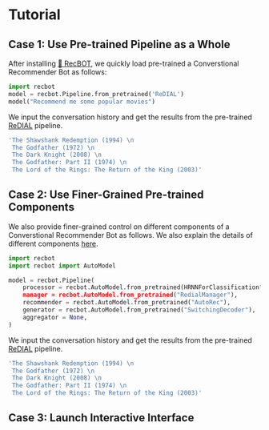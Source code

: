 # Tutorial

## Case 1: Use Pre-trained Pipeline as a Whole

After installing [🤖️ RecBOT](./index), we quickly load pre-trained a Converstional Recommender Bot as follows:

```python
import recbot
model = recbot.Pipeline.from_pretrained('ReDIAL')
model("Recommend me some popular movies")
```

We input the conversation history and get the results from the pre-trained [ReDIAL](https://proceedings.neurips.cc/paper_files/paper/2018/file/800de15c79c8d840f4e78d3af937d4d4-Paper.pdf) pipeline.

```bash
'The Shawshank Redemption (1994) \n
 The Godfather (1972) \n 
 The Dark Knight (2008) \n 
 The Godfather: Part II (1974) \n 
 The Lord of the Rings: The Return of the King (2003)'
```


## Case 2: Use Finer-Grained Pre-trained Components

We also provide finer-grained control on different components of a Converstional Recommender Bot as follows. 
We also explain the details of different components [here](./zoo/overview).

```python
import recbot
import recbot import AutoModel

model = recbot.Pipeline(
    processor = recbot.AutoModel.from_pretrained(HRNNForClassification"),
    manager = recbot.AutoModel.from_pretrained("RedialManager"),
    recommender = recbot.AutoModel.from_pretrained("AutoRec"),
    generator = recbot.AutoModel.from_pretrained("SwitchingDecoder"),
    aggregator = None,
)
```

We input the conversation history and get the results from the pre-trained [ReDIAL](https://proceedings.neurips.cc/paper_files/paper/2018/file/800de15c79c8d840f4e78d3af937d4d4-Paper.pdf) pipeline.

```bash
'The Shawshank Redemption (1994) \n
 The Godfather (1972) \n 
 The Dark Knight (2008) \n 
 The Godfather: Part II (1974) \n 
 The Lord of the Rings: The Return of the King (2003)'
```


## Case 3: Launch Interactive Interface 